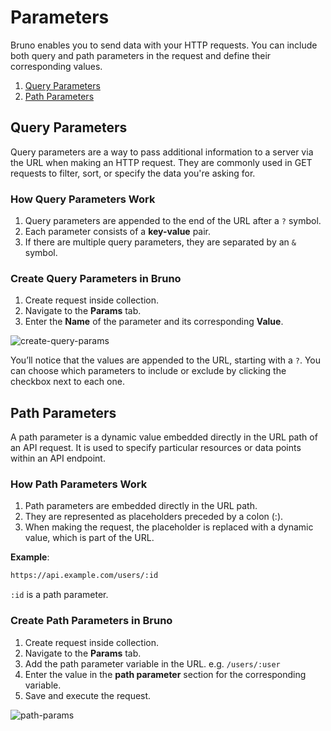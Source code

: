 # Parameters

Bruno enables you to send data with your HTTP requests. You can include both query and path parameters in the request and define their corresponding values.

1. [Query Parameters](#query-parameters)
2. [Path Parameters](#path-parameters)

## Query Parameters

Query parameters are a way to pass additional information to a server via the URL when making an HTTP request. They are commonly used in GET requests to filter, sort, or specify the data you're asking for.

### How Query Parameters Work

1. Query parameters are appended to the end of the URL after a `?` symbol.
2. Each parameter consists of a **key-value** pair.
3. If there are multiple query parameters, they are separated by an `&` symbol.

### Create Query Parameters in Bruno

1. Create request inside collection.
2. Navigate to the **Params** tab.
3. Enter the **Name** of the parameter and its corresponding **Value**.

![create-query-params](/screenshots/send-request/query-params.webp)

You’ll notice that the values are appended to the URL, starting with a `?`.
You can choose which parameters to include or exclude by clicking the checkbox next to each one.

## Path Parameters

A path parameter is a dynamic value embedded directly in the URL path of an API request. It is used to specify particular resources or data points within an API endpoint.

### How Path Parameters Work

1. Path parameters are embedded directly in the URL path.
2. They are represented as placeholders preceded by a colon (:).
3. When making the request, the placeholder is replaced with a dynamic value, which is part of the URL.

**Example**:

```bash
https://api.example.com/users/:id
```

`:id` is a path parameter.

### Create Path Parameters in Bruno

1. Create request inside collection.
2. Navigate to the **Params** tab.
3. Add the path parameter variable in the URL. e.g. `/users/:user`
4. Enter the value in the **path parameter** section for the corresponding variable.
5. Save and execute the request.

![path-params](/screenshots/send-request/path-param.webp)
